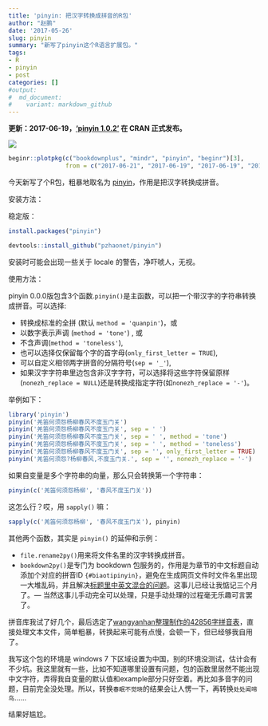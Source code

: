 ```yaml
---
title: 'pinyin: 把汉字转换成拼音的R包'
author: "赵鹏"
date: '2017-05-26'
slug: pinyin
summary: "新写了pinyin这个R语言扩展包。"
tags:
- R
- pinyin
- post
categories: []
#output:
#  md_document:
#    variant: markdown_github
---
```


**更新：2017-06-19，['pinyin 1.0.2'](https://cran.r-project.org/web/packages/mindr/index.html) 在 CRAN 正式发布。**

![](http://cranlogs.r-pkg.org/badges/grand-total/pinyin)

```r
beginr::plotpkg(c("bookdownplus", "mindr", "pinyin", "beginr")[3], 
                from = c("2017-06-21", "2017-06-19", "2017-06-19", "2017-06-23")[3])
```

今天新写了个R包，粗暴地取名为 [pinyin](https://github.com/pzhaonet/pinyin/)，作用是把汉字转换成拼音。

安装方法：

稳定版：


```r
install.packages("pinyin")
```

```r
devtools::install_github("pzhaonet/pinyin")
```
安装时可能会出现一些关于 locale 的警告，净吓唬人，无视。

使用方法：

pinyin 0.0.0版包含3个函数.`pinyin()`是主函数，可以把一个带汉字的字符串转换成拼音。可以选择:

- 转换成标准的全拼 (默认 `method = 'quanpin'`)，或
- 以数字表示声调 (`method = 'tone'`) , 或
- 不含声调(`method = 'toneless'`),
- 也可以选择仅保留每个字的首字母(`only_first_letter = TRUE`),
- 可以自定义相邻两字拼音的分隔符号(`sep = '_'`),
- 如果汉字字符串里边包含非汉字字符，可以选择将这些字符保留原样(`nonezh_replace = NULL`)还是转换成指定字符(如`nonezh_replace = '-'`)。

举例如下：

```r
library('pinyin')
pinyin('羌笛何须怨杨柳春风不度玉门关')
pinyin('羌笛何须怨杨柳春风不度玉门关', sep = ' ')
pinyin('羌笛何须怨杨柳春风不度玉门关', sep = ' ', method = 'tone')
pinyin('羌笛何须怨杨柳春风不度玉门关', sep = ' ', method = 'toneless')
pinyin('羌笛何须怨杨柳春风不度玉门关', sep = '', only_first_letter = TRUE)
pinyin('羌笛何须怨?杨柳春风,不度玉门关.', sep = '', nonezh_replace = '-')
```

如果自变量是多个字符串的向量，那么只会转换第一个字符串：

```r
pinyin(c('羌笛何须怨杨柳', '春风不度玉门关'))
```

这怎么行？哎，用 `sapply()` 嘛：

```r
sapply(c('羌笛何须怨杨柳', '春风不度玉门关'), pinyin)
```


其他两个函数，其实是 `pinyin()` 的延伸和示例：

- `file.rename2py()`用来将文件名里的汉字转换成拼音。
- `bookdown2py()`是专门为 bookdown 包服务的，作用是为章节的中文标题自动添加个对应的拼音ID `{#biaotipinyin}`，避免在生成网页文件时文件名里出现一大堆乱码，并且解决[标题里中英文混合的问题](https://disqus.com/home/discussion/yihui/_yihui_xie_679/#comment-3175332429)。这事儿已经让我惦记三个月了。--- 当然这事儿手动完全可以处理，只是手动处理的过程毫无乐趣可言罢了。


拼音库我试了好几个，最后选定了[wangyanhan整理制作的42856字拼音表](http://bbs.unispim.com/forum.php?mod=viewthread&tid=31644)，直接处理文本文件，简单粗暴，转换起来可能有点慢，会顿一下，但已经够我自用了。

我写这个包的环境是 windows 7 下区域设置为中国，别的环境没测试，估计会有不少坑。我这里就有一些，比如不知道哪里设置有问题，包的函数里居然不能出现中文字符，弄得我自变量的默认值和example部分只好空着。再比如多音字的问题，目前完全没处理。所以，转换`春眠不觉晓`的结果会让人愣一下，再转换`处处闻啼鸟`……

结果好尴尬。
